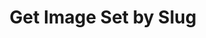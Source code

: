 ---
title: "Get Image Set by Slug"
description: "Get an image set by slug"
openapi: "GET /image-set/{slug}"
---